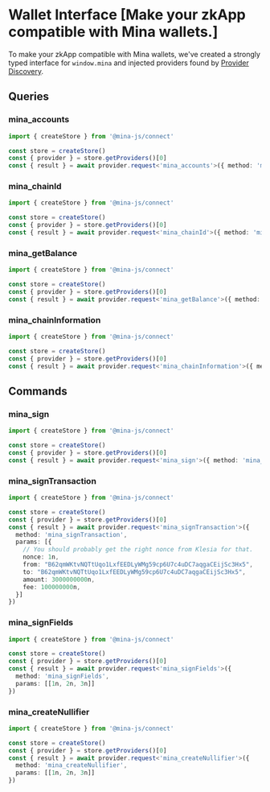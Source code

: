 # Wallet Interface [Make your zkApp compatible with Mina wallets.]

To make your zkApp compatible with Mina wallets, we've created a strongly typed interface for `window.mina` and injected providers found by [Provider Discovery](/connect/provider-discovery).

## Queries

### mina_accounts

```ts twoslash
import { createStore } from '@mina-js/connect'

const store = createStore()
const { provider } = store.getProviders()[0]
const { result } = await provider.request<'mina_accounts'>({ method: 'mina_accounts' })
```

### mina_chainId

```ts twoslash
import { createStore } from '@mina-js/connect'

const store = createStore()
const { provider } = store.getProviders()[0]
const { result } = await provider.request<'mina_chainId'>({ method: 'mina_chainId' })
```

### mina_getBalance

```ts twoslash
import { createStore } from '@mina-js/connect'

const store = createStore()
const { provider } = store.getProviders()[0]
const { result } = await provider.request<'mina_getBalance'>({ method: 'mina_getBalance' })
```

### mina_chainInformation

```ts twoslash
import { createStore } from '@mina-js/connect'

const store = createStore()
const { provider } = store.getProviders()[0]
const { result } = await provider.request<'mina_chainInformation'>({ method: 'mina_chainInformation' })
```

## Commands

### mina_sign

```ts twoslash
import { createStore } from '@mina-js/connect'

const store = createStore()
const { provider } = store.getProviders()[0]
const { result } = await provider.request<'mina_sign'>({ method: 'mina_sign', params: ['My message'] })
```

### mina_signTransaction

```ts twoslash
import { createStore } from '@mina-js/connect'

const store = createStore()
const { provider } = store.getProviders()[0]
const { result } = await provider.request<'mina_signTransaction'>({
  method: 'mina_signTransaction',
  params: [{
    // You should probably get the right nonce from Klesia for that.
  	nonce: 1n,
  	from: "B62qmWKtvNQTtUqo1LxfEEDLyWMg59cp6U7c4uDC7aqgaCEijSc3Hx5",
  	to: "B62qmWKtvNQTtUqo1LxfEEDLyWMg59cp6U7c4uDC7aqgaCEijSc3Hx5",
  	amount: 3000000000n,
  	fee: 100000000n,
  }]
})
```

### mina_signFields

```ts twoslash
import { createStore } from '@mina-js/connect'

const store = createStore()
const { provider } = store.getProviders()[0]
const { result } = await provider.request<'mina_signFields'>({
  method: 'mina_signFields',
  params: [[1n, 2n, 3n]]
})
```

### mina_createNullifier

```ts twoslash
import { createStore } from '@mina-js/connect'

const store = createStore()
const { provider } = store.getProviders()[0]
const { result } = await provider.request<'mina_createNullifier'>({
  method: 'mina_createNullifier',
  params: [[1n, 2n, 3n]]
})
```
